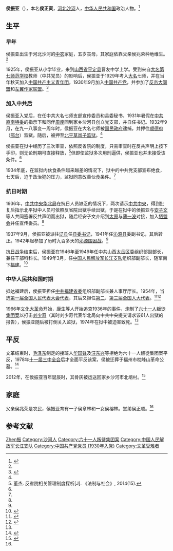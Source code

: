 {{Infobox person
| name = 侯振亚
| image = 侯振亚.jpg
| real_name = 侯正寅
| birth_date = 1912年12月31日
| birth_place = {{ROC-1912}}[[直隶省|直隶省]][[沙河县|沙河县]]北俎村（今属[[河北省|河北省]][[沙河市|沙河市]]）
| death_date = {{death date and age|1974|8|22|1912|12|31}}
| death_place = {{PRC}}[[福建省|福建省]][[福州市|福州市]]
| resting_place = {{PRC}}[[福建省|福建省]][[福州市|福州市]][[枕峰山革命公墓|枕峰山革命公墓]]（1978－2012年）<br>{{PRC}}[[河北省|河北省]][[沙河市|沙河市]]北俎村（2012年至今）
| nationality = {{ROC-1912}}（1912－1928年）<br>{{ROC-1928}}（1928－1949年）<br>{{PRC}}（1949－1974年）
| party = {{CPC}}
}}
'''侯振亚'''（{{bd|1912年|12月31日|1974年|8月22日}}），本名'''侯正寅'''，[[河北|河北]][[沙河市|沙河]]人，[[中华人民共和国|中华人民共和国]]政治人物。<ref name=":1">{{Cite journal|title=侯振亚在狱中|author=樊增富|journal=党史博采|issue=03期|year=1998年|page=第40-41页|issn=1006-8031}}</ref>

== 生平 ==

=== 早年 ===
侯振亚出生于河北沙河的[[中农|中农]]家庭，五岁丧母，其家庭依靠父亲侯兆荣种地维生。<ref name=":1" />

1925年，侯振亚从小学毕业，来到[[山西省_(中華民國)|山西省]][[平定县|平定县]]晋友中学上学。受到来自[[大名第七师范学校|大名第七师范学校]]教师（中共党员）的影响后，侯振亚于1929年考入[[大名县|大名]]七师，并在当年秋天加入[[中国共产主义青年团|中国共产主义青年团]]，1930年9月加入[[中国共产党|中国共产党]]，并参加了[[反帝大同盟|反帝大同盟]]和[[左翼作家联盟|左翼作家联盟]]。<ref name=":2">{{Cite web|title=[人物传记] 侯振亚-邢台历史网|url=http://www.xingtailishi.com/jdmr/14476.html|access-date=2021-11-09|work=www.xingtailishi.com|archive-date=2021-11-09|archive-url=https://web.archive.org/web/20211109110859/http://www.xingtailishi.com/jdmr/14476.html}}</ref>

=== 加入中共后 ===
侯振亚入党后，在任中共大名七师支部宣传委员和县委秘书，1931年暑假在[[中共直南特委|中共直南特委]]的指示下和同伴[[周庠|周庠]]回到家乡沙河县创立党支部，并自任书记。1932年9月，在九一八事变一周年时，侯振亚在大名七师被[[國民政府|国民政府]]逮捕，并押往[[顺德府|顺德府]]（[[邢台|邢台]]）监狱。随后，被押至[[北平市|北平]][[草岚子监狱|草岚子监狱]]。<ref name=":1" />

侯振亚在狱中经历了三次审查，依照反省院的制度，只需审查时在反共声明上按下手印，则无论刑期可直接释放，<ref>董杰. 反省院相关管理制度探析[J]. 《法制与社会》, 2014(15).</ref>但即使监狱多次用刑逼供，侯振亚也并未接受该条件。<ref name=":2" />

1934年底，在监狱内伙食条件越来越差的情况下，狱中的中共党支部宣布绝食，七天后，迫于政治犯的压力，监狱同意改善伙食条件。<ref name=":1" />

=== 抗日时期 ===
1936年，[[中共中央华北局|中共中央华北局]]在抗日人员缺乏的情况下，两次请示[[中共中央|中共中央]]，得到批复后指示北平狱中人员可依照反省院出狱手续出狱，于是在狱中的侯振亚与[[安子文|安子文]]等人共同签署反共声明而出狱，随后经安子文介绍到[[太原|太原]]与[[薄一波|薄一波]]对接，加入[[牺盟会|牺盟会]]并任宣传委员。<ref name=":1" />

1937年9月，侯振亚被派往[[辽县|辽县]]任[[县委书记|县委书记]]，1941年任[[沁源县|沁源县]]委副书记，其后转正。1942年起参加了历时九百多天的[[沁源围困战|沁源围困战]]。<ref name=":1" />

[[中国抗日战争|抗日战争]]结束后，侯振亚在1946年至1949年任中共山西[[太岳军区|太岳区]]委组织部副部长，兼任干部科科长。1949年3月，任[[中国人民解放军长江支队|中国人民解放军长江支队]]组织部副部长，随军南下[[福建省_(1912年－1949年)|福建]]。<ref name=":0">{{Cite book|title=《长江支队：1949南下全景纪实》|author=郭天印|publisher=山西人民出版社|isbn=9787203101390|location=中国|year=2018年}}</ref>{{Rp|1-2}}

=== 中华人民共和国时期 ===
{{Main|中国人民解放军长江支队|六十一人叛徒集团案}}
抵达福建后，侯振亚担任[[中共福建省委|中共福建省委]]组织部副部长兼人事厅厅长。1954年，当选[[第一届全国人民代表大会代表名单|第一届全国人民代表大会代表]]，其后又担任[[第二届全国人民代表大会代表名单|第二]]、[[第三届全国人民代表大会代表名单|第三届全国人大代表]]。<ref>{{cite book|author=全国人民代表大会常务委员会办公厅|title=中华人民共和国第一届全国人民代表大会代表名单|year=1955年|publisher=全国人民代表大会常务委员会办公厅|url=http://book.ucdrs.superlib.net/views/specific/2929/bookDetail.jsp?dxNumber=000005772167&d=546843D0AE2464CD1C95896344A85614&fenlei=04070402|access-date=2015-01-25|archive-date=2019-01-24|archive-url=https://web.archive.org/web/20190124105450/http://book.ucdrs.superlib.net/views/specific/2929/bookDetail.jsp?dxNumber=000005772167&d=546843D0AE2464CD1C95896344A85614&fenlei=04070402|dead-url=no}}</ref><ref>{{Cite web|title=中华人民共和国第二届全国人民代表大会代表名单_中国人大网|url=http://www.npc.gov.cn/wxzl/gongbao/2000-12/17/content_5000586.htm|access-date=2021-11-09|work=www.npc.gov.cn|archive-date=2021-11-09|archive-url=https://web.archive.org/web/20211109154340/http://www.npc.gov.cn/wxzl/gongbao/2000-12/17/content_5000586.htm}}</ref>

1966年[[文化大革命|文化大革命]]开始，[[康生|康生]]等人开始追查1936年的事件，炮制了[[六十一人叛徒集团案|六十一人叛徒集团案]]以打击[[刘少奇|刘少奇]]（其时刘少奇代表华北局向中共中央提交请求该61人出狱的报告），侯振亚随后被打倒关入监狱，1974年在狱中被迫害致死。<ref name=":2" />

== 平反 ==
文革结束时，[[毛泽东|毛泽东]]制定的接班人[[华国锋|华国锋]]及[[汪东兴|汪东兴]]等拒绝为六十一人叛徒集团案平反，1978年[[中国共产党第十一届中央委员会第三次全体会议|十一届三中全会]]后才全面平反该案，侯被迁葬于福州市枕峰山革命公墓。<ref>{{Cite web|title=薄一波：百封书信背后的历史真相_尚文频道_新浪网|url=http://style.sina.com.cn/people/p/2011-05-26/075878467.shtml|access-date=2021-11-09|work=style.sina.com.cn|archive-date=2021-11-09|archive-url=https://web.archive.org/web/20211109110830/http://style.sina.com.cn/people/p/2011-05-26/075878467.shtml}}</ref>

2012年，在侯振亚百年诞辰时，其骨灰被运送回家乡沙河市北俎村。<ref name=":3">{{Cite web|title=邢台开发区留村办北俎村侯正顺：写在“八一”建军节的缅怀|url=https://baijiahao.baidu.com/s?id=1708627324112107354&wfr=spider&for=pc|access-date=2021-11-09|work=baijiahao.baidu.com}}</ref>

== 家庭 ==
父亲侯兆荣是农民，侯振亚育有一子侯章林和一女侯榕林。堂弟侯正顺。<ref name=":3" />

==参考文献==
{{reflist}}
{{DEFAULTSORT:Hou侯}}
{{第一届全国人大代表|cat=福建省第一届全国人大代表}}{{第二届全国人大代表|cat=福建省第二届全国人大代表}}{{第三届全国人大代表|cat=福建省第三届全国人大代表}}

[[Category:侯姓|Zhen振]]
[[Category:沙河人|Category:沙河人]]
[[Category:六十一人叛徒集团案|Category:六十一人叛徒集团案]]
[[Category:中国人民解放军长江支队|Category:中国人民解放军长江支队]]
[[Category:中国共产党党员_(1930年入党)|Category:中国共产党党员 (1930年入党)]]
[[Category:文革受难者|Category:文革受难者]]